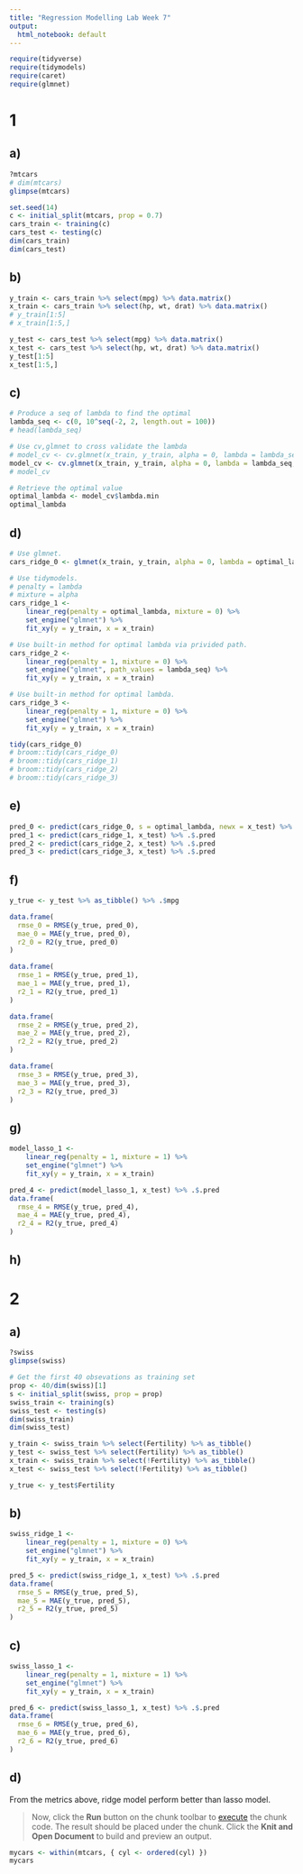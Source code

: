 ```yaml
---
title: "Regression Modelling Lab Week 7"
output:
  html_notebook: default
---
```


```r
require(tidyverse)
require(tidymodels)
require(caret)
require(glmnet)
```

# **1**
## a)
```r
?mtcars
# dim(mtcars)
glimpse(mtcars)
```
```r
set.seed(14)
c <- initial_split(mtcars, prop = 0.7)
cars_train <- training(c)
cars_test <- testing(c)
dim(cars_train)
dim(cars_test)
```

## b)
```r
y_train <- cars_train %>% select(mpg) %>% data.matrix()
x_train <- cars_train %>% select(hp, wt, drat) %>% data.matrix()
# y_train[1:5]
# x_train[1:5,]

y_test <- cars_test %>% select(mpg) %>% data.matrix()
x_test <- cars_test %>% select(hp, wt, drat) %>% data.matrix()
y_test[1:5]
x_test[1:5,]
```

## c)
```r
# Produce a seq of lambda to find the optimal
lambda_seq <- c(0, 10^seq(-2, 2, length.out = 100))
# head(lambda_seq)

# Use cv,glmnet to cross validate the lambda
# model_cv <- cv.glmnet(x_train, y_train, alpha = 0, lambda = lambda_seq)
model_cv <- cv.glmnet(x_train, y_train, alpha = 0, lambda = lambda_seq, nfolds = 5)
# model_cv

# Retrieve the optimal value
optimal_lambda <- model_cv$lambda.min
optimal_lambda
```

## d)
```r
# Use glmnet.
cars_ridge_0 <- glmnet(x_train, y_train, alpha = 0, lambda = optimal_lambda)

# Use tidymodels.
# penalty = lambda
# mixture = alpha
cars_ridge_1 <-
    linear_reg(penalty = optimal_lambda, mixture = 0) %>%
    set_engine("glmnet") %>%
    fit_xy(y = y_train, x = x_train)

# Use built-in method for optimal lambda via privided path.
cars_ridge_2 <-
    linear_reg(penalty = 1, mixture = 0) %>%
    set_engine("glmnet", path_values = lambda_seq) %>%
    fit_xy(y = y_train, x = x_train)

# Use built-in method for optimal lambda.
cars_ridge_3 <-
    linear_reg(penalty = 1, mixture = 0) %>%
    set_engine("glmnet") %>%
    fit_xy(y = y_train, x = x_train)

tidy(cars_ridge_0)
# broom::tidy(cars_ridge_0)
# broom::tidy(cars_ridge_1)
# broom::tidy(cars_ridge_2)
# broom::tidy(cars_ridge_3)
```

## e)
```r
pred_0 <- predict(cars_ridge_0, s = optimal_lambda, newx = x_test) %>% as_tibble() %>% .$s1
pred_1 <- predict(cars_ridge_1, x_test) %>% .$.pred
pred_2 <- predict(cars_ridge_2, x_test) %>% .$.pred
pred_3 <- predict(cars_ridge_3, x_test) %>% .$.pred
```

## f)
```r
y_true <- y_test %>% as_tibble() %>% .$mpg

data.frame(
  rmse_0 = RMSE(y_true, pred_0),
  mae_0 = MAE(y_true, pred_0),
  r2_0 = R2(y_true, pred_0)
)

data.frame(
  rmse_1 = RMSE(y_true, pred_1),
  mae_1 = MAE(y_true, pred_1),
  r2_1 = R2(y_true, pred_1)
)

data.frame(
  rmse_2 = RMSE(y_true, pred_2),
  mae_2 = MAE(y_true, pred_2),
  r2_2 = R2(y_true, pred_2)
)

data.frame(
  rmse_3 = RMSE(y_true, pred_3),
  mae_3 = MAE(y_true, pred_3),
  r2_3 = R2(y_true, pred_3)
)
```

## g)
```r
model_lasso_1 <-
    linear_reg(penalty = 1, mixture = 1) %>%
    set_engine("glmnet") %>%
    fit_xy(y = y_train, x = x_train)

pred_4 <- predict(model_lasso_1, x_test) %>% .$.pred
data.frame(
  rmse_4 = RMSE(y_true, pred_4),
  mae_4 = MAE(y_true, pred_4),
  r2_4 = R2(y_true, pred_4)
)
```

## h)

# **2**
## a)
```r
?swiss
glimpse(swiss)
```
```r
# Get the first 40 obsevations as training set
prop <- 40/dim(swiss)[1]
s <- initial_split(swiss, prop = prop)
swiss_train <- training(s)
swiss_test <- testing(s)
dim(swiss_train)
dim(swiss_test)
```
```r
y_train <- swiss_train %>% select(Fertility) %>% as_tibble()
y_test <- swiss_test %>% select(Fertility) %>% as_tibble()
x_train <- swiss_train %>% select(!Fertility) %>% as_tibble()
x_test <- swiss_test %>% select(!Fertility) %>% as_tibble()

y_true <- y_test$Fertility
```

## b)
```r
swiss_ridge_1 <-
    linear_reg(penalty = 1, mixture = 0) %>%
    set_engine("glmnet") %>%
    fit_xy(y = y_train, x = x_train)

pred_5 <- predict(swiss_ridge_1, x_test) %>% .$.pred
data.frame(
  rmse_5 = RMSE(y_true, pred_5),
  mae_5 = MAE(y_true, pred_5),
  r2_5 = R2(y_true, pred_5)
)
```
## c)
```r
swiss_lasso_1 <-
    linear_reg(penalty = 1, mixture = 1) %>%
    set_engine("glmnet") %>%
    fit_xy(y = y_train, x = x_train)

pred_6 <- predict(swiss_lasso_1, x_test) %>% .$.pred
data.frame(
  rmse_6 = RMSE(y_true, pred_6),
  mae_6 = MAE(y_true, pred_6),
  r2_6 = R2(y_true, pred_6)
)
```

## d)
From the metrics above, ridge model perform better than lasso model.


> Now, click the **Run** button on the chunk toolbar to [execute](https://www.jetbrains.com/help/pycharm/r-markdown.html#run-r-code) the chunk code. The result should be placed under the chunk.
Click the **Knit and Open Document** to build and preview an output.
```r
mycars <- within(mtcars, { cyl <- ordered(cyl) })
mycars
```
